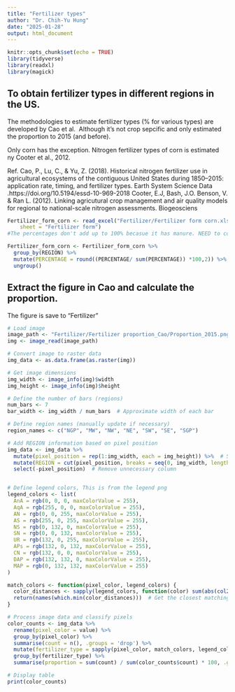 ```yaml
---
title: "Fertilizer types"
author: "Dr. Chih-Yu Hung"
date: "2025-01-28"
output: html_document
---
```


```r
knitr::opts_chunk$set(echo = TRUE)
library(tidyverse)
library(readxl)
library(magick)
```

## To obtain fertilizer types in different regions in the US. 

The methodologies to estimate fertilizer types (% for various types) are developed by Cao et al. 
Although it's not crop sepcific and only estimated the proportion to 2015 (and before). 

Only corn has the exception. 
Nitrogen fertilizer types of corn is estimated ny Cooter et al., 2012. 


Ref. 
Cao, P., Lu, C., & Yu, Z. (2018).
Historical nitrogen fertilizer use in agricultural ecosystems of the contiguous United States during 1850–2015: application rate, timing, and fertilizer types. Earth System Science Data .https://doi.org/10.5194/essd-10-969-2018
Cooter, E.J, Bash, J.O. Benson, V. & Ran L. (2012).
Linking agricutural crop management and air quality models for regional to national-scale nitrogen assessments. Biogeosciens



```r
Fertilizer_form_corn <- read_excel("Fertilizer/Fertilizer form corn.xlsx", 
    sheet = "Fertilizer form") 
#The percentages don't add up to 100% becasue it has manure. NEED to convert to Synthetic N fertilizer only

Fertilizer_form_corn <- Fertilizer_form_corn %>%
  group_by(REGION) %>%
  mutate(PERCENTAGE = round((PERCENTAGE/ sum(PERCENTAGE)) *100,2)) %>%
  ungroup()

```

## Extract the figure in Cao and calculate the proportion. 

The figure is save to "Fertilizer"


```r

# Load image
image_path <- "Fertilizer/Fertilizer proportion_Cao/Proportion_2015.png"
img <- image_read(image_path)

# Convert image to raster data
img_data <- as.data.frame(as.raster(img))

# Get image dimensions
img_width <- image_info(img)$width
img_height <- image_info(img)$height

# Define the number of bars (regions)
num_bars <- 7
bar_width <- img_width / num_bars  # Approximate width of each bar

# Define region names (manually update if necessary)
region_names <- c("NGP", "MW", "NW", "NE", "SW", "SE", "SGP")

# Add REGION information based on pixel position
img_data <- img_data %>%
  mutate(pixel_position = rep(1:img_width, each = img_height)) %>%  # Simulate x-coordinates
  mutate(REGION = cut(pixel_position, breaks = seq(0, img_width, length.out = num_bars + 1), labels = region_names, include.lowest = TRUE)) %>%
  select(-pixel_position)  # Remove unnecessary column


# Define legend colors, This is from the legend png
legend_colors <- list(
  AnA = rgb(0, 0, 0, maxColorValue = 255),
  AqA = rgb(255, 0, 0, maxColorValue = 255),
  AN = rgb(0, 0, 255, maxColorValue = 255),
  AS = rgb(255, 0, 255, maxColorValue = 255),
  NS = rgb(0, 132, 0, maxColorValue = 255),
  SN = rgb(0, 0, 132, maxColorValue = 255),
  UR = rgb(132, 0, 255, maxColorValue = 255),
  APs = rgb(132, 0, 132, maxColorValue = 255),
  CN = rgb(132, 0, 0, maxColorValue = 255),
  DAP = rgb(132, 132, 0, maxColorValue = 255),
  MAP = rgb(0, 132, 132, maxColorValue = 255)
)

match_colors <- function(pixel_color, legend_colors) {
  color_distances <- sapply(legend_colors, function(color) sum(abs(col2rgb(pixel_color) - col2rgb(color))))
  return(names(which.min(color_distances)))  # Get the closest matching color
}

# Process image data and classify pixels
color_counts <- img_data %>%
  rename(pixel_color = value) %>%
  group_by(pixel_color) %>%
  summarise(count = n(), .groups = 'drop') %>%
  mutate(fertilizer_type = sapply(pixel_color, match_colors, legend_colors)) %>%
  group_by(fertilizer_type) %>%
  summarise(proportion = sum(count) / sum(color_counts$count) * 100, .groups = 'drop')  # Convert to percentage

# Display table
print(color_counts)




```
